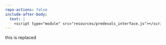 ```yaml
---
repo-actions: false
include-after-body:
  text: |
    <script type="module" src="resources/predevals_interface.js"></script>
---
```



::: {#predEval_row .grid .column-screen-inset}

this is replaced

:::
